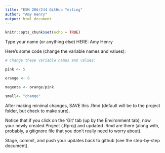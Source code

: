 ```yaml
---
title: "ESM 206/244 GitHub Testing"
author: "Amy Henry"
output: html_document
---
```


```r
knitr::opts_chunk$set(echo = TRUE)
```

Type your name (or anything else) HERE: Amy Henry

Here's some code (change the variable names and values):
```r
# Change these variable names and values:

pink <- 5

orange <- 6

magenta <- orange/pink

small<- "change"

```

After making minimal changes, SAVE this .Rmd (default will be to the project folder, but check to make sure).

Notice that if you click on the 'Git' tab (up by the Environment tab), now your newly created Project (.Rproj) and updated .Rmd are there (along with, probably, a gitignore file that you don't really need to worry about).

Stage, commit, and push your updates back to github (see the step-by-step document).